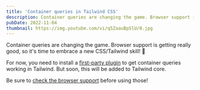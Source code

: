 ```yaml
---
title: 'Container queries in Tailwind CSS'
description: Container queries are changing the game. Browser support is getting really good, so it’s time to embrace a new CSS/Tailwind skill!
pubDate: 2022-11-04
thumbnail: https://img.youtube.com/vi/q5ZaauBpSlU/0.jpg
---
```


<IntroText>

Container queries are changing the game. Browser support is getting really good, so it's time to embrace a new CSS/Tailwind skill! 💅

</IntroText>

For now, you need to install a [first-party plugin](https://github.com/tailwindlabs/tailwindcss-container-queries) to get container queries working in Tailwind. But soon, this will be added to Tailwind core.

Be sure to [check the browser support](https://caniuse.com/css-container-queries) before using those!

<YouTubeVideo id="q5ZaauBpSlU" />
